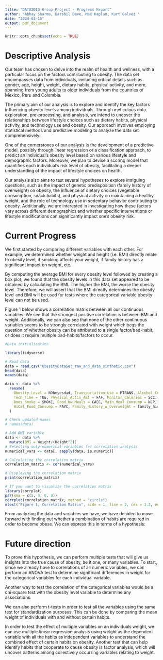 ```yaml
---
title: "DATA2010 Group Project - Progress Report"
author: "Abhay Sharma, Darshil Dave, Max Kaplan, Kurt Galvez "
date: "2024-03-15"
output: pdf_document
---
```


```r
knitr::opts_chunk$set(echo = TRUE)
```

# Descriptive Analysis

Our team has chosen to delve into the realm of health and wellness, with a particular focus on the factors contributing to obesity. The data set encompasses data from individuals, including critical details such as gender, age, height, weight, dietary habits, physical activity, and more, spanning from young adults to older individuals from the countries of Mexico, Peru and Colombia.

The primary aim of our analysis is to explore and identify the key factors influencing obesity levels among individuals. Through meticulous data exploration, pre-processing, and analysis, we intend to uncover the relationships between lifestyle choices such as dietary habits, physical activity, and technology use and obesity. Our approach involves employing statistical methods and predictive modeling to analyze the data set comprehensively.
                  
One of the cornerstones of our analysis is the development of a predictive model, possibly through linear regression or a classification approach, to predict an individual's obesity level based on various lifestyle and demographic factors. Moreover, we plan to devise a scoring model that quantifies each individual's risk level of obesity, facilitating a deeper understanding of the impact of lifestyle choices on health.    

Our analysis also aims to test several hypotheses to explore intriguing questions, such as the impact of genetic predisposition (family history of overweight) on obesity, the influence of dietary choices (vegetable consumption, snack habits), and physical activity on maintaining a healthy weight, and the role of technology use in sedentary behavior contributing to obesity. Additionally, we are interested in investigating how these factors vary across different demographics and whether specific interventions or lifestyle modifications can significantly impact one's obesity risk.

# Current Progress

We first started by comparing different variables with each other. For example, we determined whether weight and height (i.e. BMI) directly relate to obesity level, if smoking affects your weight, if family history has a significant impact on weight, etc. 

By computing the average BMI for every obesity level followed by creating a box plot, we found that the obesity levels in this data set appeared to be obtained by calculating the BMI. The higher the BMI, the worse the obesity level. Therefore, we will assert that the BMI directly determines the obesity level and BMI will be used for tests where the categorical variable obesity level can not be used.

Figure 1 below shows a correlation matrix between all our continuous variables. We see that the strongest positive correlation is between BMI and weight. Additionally, we can also see that none of the other continuous variables seems to be strongly correlated with weight which begs the question of whether obesity can be attributed to a single factor/bad-habit, or does it require multiple bad-habits/factors to occur.


```r
#Data initialization

library(tidyverse)

# Read data
data = read.csv("ObesityDataSet_raw_and_data_sinthetic.csv")
head(data)
names(data)

data <- data %>% 
  rename(
    Obesity_Level = NObeyesdad, Transportation_Use = MTRANS, Alcohol_Consump = CALC,
    Tech_Time = TUE, Physical_Activ_Amt = FAF, Monitor_Calories = SCC, Water_Consump = CH2O,
    Does_Smoke = SMOKE, Food_bw_Meals = CAEC, Main_Meal_Consump = NCP, Veggie_Consump = FCVC,
    HiCal_Food_Consump = FAVC, Family_History_w_Overweight = family_history_with_overweight
  )

# Check updated names
# names(data)

# Add BMI variable
data <- data %>% 
  mutate(BMI = Weight/(Height^2)) 
# Selecting only numerical variables for correlation analysis
numerical_vars <- data[, sapply(data, is.numeric)]

# Calculating the correlation matrix
correlation_matrix <- cor(numerical_vars)

# Displaying the correlation matrix
print(correlation_matrix)

# If you want to visualize the correlation matrix
library(corrplot)
par(oma = c(5, 0, 0, 0))
corrplot(correlation_matrix, method = "circle")
mtext("Figure 1, Correlation Matrix", side = 1, line = 2, cex = 1.2, outer = TRUE)

```

From analyzing the data and variables we have, we have decided to move forward with finding out whether a combination of habits are required in order to become obese. We can express this in terms of a hypothesis:

\begin{center}
$H_o:$ Obesity is the result of a single bad habit
\end{center}
\begin{center}
$H_a:$ Obesity is the result of multiple bad habits working together in combination
\end{center}

# Future direction

To prove this hypothesis, we can perform multiple tests that will give us insights into the true cause of obesity, be it one, or many variables. To start, since we already have to correlations of all numeric variables, we can perform an ANOVA test to determine significant differences in weight for the categorical variables for each individual variable.

Another way to test the correlation of the categorical variables would be a chi-square test with the obesity level variable to determine any associations.

We can also perform t-tests in order to test all the variables using the same test for standardization purposes. This can be done by comparing the mean weight of individuals with and without certain habits.

In order to test the effect of multiple variables on an individuals weight, we can use multiple linear regression analysis using weight as the dependent variable with all the habits as independent variables to understand the combined effect of certain habits on obesity. Another test that can help identify habits that cooperate to cause obesity is factor analysis, which will uncover patterns among collectively occurring variables relating to weight.
